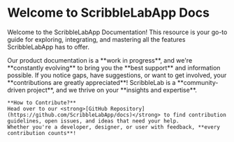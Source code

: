 # Welcome to ScribbleLabApp Docs


Welcome to the ScribbleLabApp Documentation! This resource is your go-to guide for exploring, integrating, and mastering all the features ScribbleLabApp has to offer.

<Callout emoji="💡">
    Our product documentation is a **work in progress**, and we're **constantly evolving** to bring you the **best support** and information possible. 
    If you notice gaps, have suggestions, or want to get involved, your **contributions are greatly appreciated**! ScribbleLab is a **community-driven project**, 
    and we thrive on your **insights and expertise**.

    **How to Contribute?**
    Head over to our <strong>[GitHub Repository](https://github.com/ScribbleLabApp/docs)</strong> to find contribution guidelines, open issues, and ideas that need your help.
    Whether you're a developer, designer, or user with feedback, **every contribution counts**!

</Callout>

<Cimg
  id="scribble-header-people"
  alt="Header illustration showing successful people"
  className=""
/>

<Feedback />
